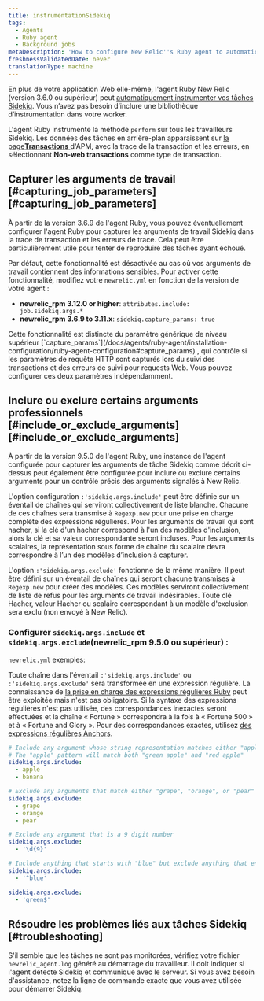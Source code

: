 ```yaml
---
title: instrumentationSidekiq
tags:
  - Agents
  - Ruby agent
  - Background jobs
metaDescription: 'How to configure New Relic''s Ruby agent to automatically instrument Sidekiq jobs for background processes, transaction traces, and traced errors.'
freshnessValidatedDate: never
translationType: machine
---
```


En plus de votre application Web elle-même, l&apos;agent Ruby New Relic (version 3.6.0 ou supérieur) peut [automatiquement instrumenter vos tâches Sidekiq](/docs/agents/ruby-agent/background-jobs/monitoring-ruby-background-processes-daemons). Vous n’avez pas besoin d’inclure une bibliothèque d’instrumentation dans votre worker.

L&apos;agent Ruby instrumente la méthode `perform` sur tous les travailleurs Sidekiq. Les données des tâches en arrière-plan apparaissent sur [la page<DNT>**Transactions**</DNT> ](/docs/apm/applications-menu/features/monitoring-background-processes#ui)d&apos;APM, avec la trace de la transaction et les erreurs, en sélectionnant <DNT>**Non-web transactions**</DNT> comme type de transaction.

## Capturer les arguments de travail [#capturing\_job\_parameters][#capturing_job_parameters]

À partir de la version 3.6.9 de l&apos;agent Ruby, vous pouvez éventuellement configurer l&apos;agent Ruby pour capturer les arguments de travail Sidekiq dans la trace de transaction et les erreurs de trace. Cela peut être particulièrement utile pour tenter de reproduire des tâches ayant échoué.

Par défaut, cette fonctionnalité est désactivée au cas où vos arguments de travail contiennent des informations sensibles. Pour activer cette fonctionnalité, modifiez votre `newrelic.yml` en fonction de la version de votre agent :

* <DNT>**newrelic\_rpm 3.12.0 or higher**</DNT>: `attributes.include: job.sidekiq.args.*`
* <DNT>**newrelic\_rpm 3.6.9 to 3.11.x**</DNT>: `sidekiq.capture_params: true`

<Callout variant="tip">
  Cette fonctionnalité est distincte du paramètre générique de niveau supérieur [`capture_params`](/docs/agents/ruby-agent/installation-configuration/ruby-agent-configuration#capture_params) , qui contrôle si les paramètres de requête HTTP sont capturés lors du suivi des transactions et des erreurs de suivi pour requests Web. Vous pouvez configurer ces deux paramètres indépendamment.
</Callout>

## Inclure ou exclure certains arguments professionnels [#include\_or\_exclude\_arguments][#include_or_exclude_arguments]

À partir de la version 9.5.0 de l&apos;agent Ruby, une instance de l&apos;agent configurée pour capturer les arguments de tâche Sidekiq comme décrit ci-dessus peut également être configurée pour inclure ou exclure certains arguments pour un contrôle précis des arguments signalés à New Relic.

L&apos;option configuration `:'sidekiq.args.include'` peut être définie sur un éventail de chaînes qui serviront collectivement de liste blanche. Chacune de ces chaînes sera transmise à `Regexp.new` pour une prise en charge complète des expressions régulières. Pour les arguments de travail qui sont hacher, si la clé d&apos;un hacher correspond à l&apos;un des modèles d&apos;inclusion, alors la clé et sa valeur correspondante seront incluses. Pour les arguments scalaires, la représentation sous forme de chaîne du scalaire devra correspondre à l’un des modèles d’inclusion à capturer.

L&apos;option `:'sidekiq.args.exclude'` fonctionne de la même manière. Il peut être défini sur un éventail de chaînes qui seront chacune transmises à `Regexp.new` pour créer des modèles. Ces modèles serviront collectivement de liste de refus pour les arguments de travail indésirables. Toute clé Hacher, valeur Hacher ou scalaire correspondant à un modèle d&apos;exclusion sera exclu (non envoyé à New Relic).

### Configurer `sidekiq.args.include` et `sidekiq.args.exclude`(newrelic\_rpm 9.5.0 ou supérieur) :

`newrelic.yml` exemples:

Toute chaîne dans l&apos;éventail `:'sidekiq.args.include'` ou `:'sidekiq.args.exclude'` sera transformée en une expression régulière. La connaissance de [la prise en charge des expressions régulières Ruby](https://ruby-doc.org/3.2.2/Regexp.html) peut être exploitée mais n&apos;est pas obligatoire. Si la syntaxe des expressions régulières n&apos;est pas utilisée, des correspondances inexactes seront effectuées et la chaîne « Fortune » correspondra à la fois à « Fortune 500 » et à « Fortune and Glory ». Pour des correspondances exactes, utilisez [des expressions régulières Anchors](https://ruby-doc.org/3.2.2/Regexp.html#class-Regexp-label-Anchors).

```yml
# Include any argument whose string representation matches either "apple" or "banana"
# The "apple" pattern will match both "green apple" and "red apple"
sidekiq.args.include:
  - apple
  - banana

# Exclude any arguments that match either "grape", "orange", or "pear"
sidekiq.args.exclude:
  - grape
  - orange
  - pear

# Exclude any argument that is a 9 digit number
sidekiq.args.exclude:
  - '\d{9}'

# Include anything that starts with "blue" but exclude anything that ends in "green"
sidekiq.args.include:
  - '^blue'

sidekiq.args.exclude:
  - 'green$'
```

## Résoudre les problèmes liés aux tâches Sidekiq [#troubleshooting]

S&apos;il semble que les tâches ne sont pas monitorées, vérifiez votre fichier `newrelic_agent.log` généré au démarrage du travailleur. Il doit indiquer si l&apos;agent détecte Sidekiq et communique avec le serveur. Si vous avez besoin d&apos;assistance, notez la ligne de commande exacte que vous avez utilisée pour démarrer Sidekiq.